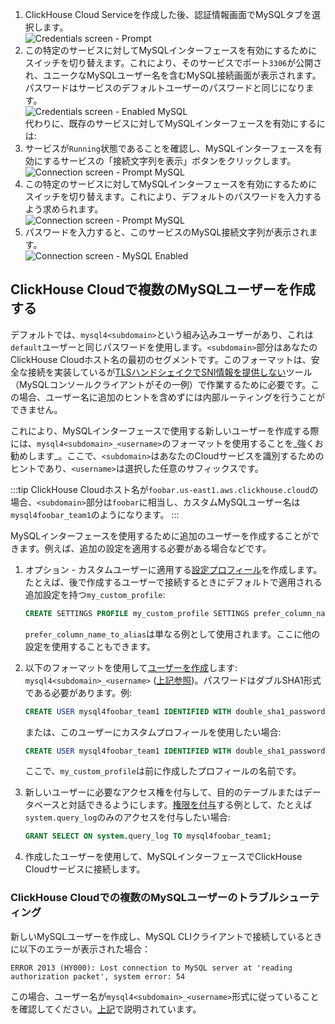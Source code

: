 1. ClickHouse Cloud Serviceを作成した後、認証情報画面でMySQLタブを選択します。  
![Credentials screen - Prompt](./images/mysql1.png)  
2. この特定のサービスに対してMySQLインターフェースを有効にするためにスイッチを切り替えます。これにより、そのサービスでポート`3306`が公開され、ユニークなMySQLユーザー名を含むMySQL接続画面が表示されます。パスワードはサービスのデフォルトユーザーのパスワードと同じになります。  
![Credentials screen - Enabled MySQL](./images/mysql2.png)  
代わりに、既存のサービスに対してMySQLインターフェースを有効にするには:  
3. サービスが`Running`状態であることを確認し、MySQLインターフェースを有効にするサービスの「接続文字列を表示」ボタンをクリックします。  
![Connection screen - Prompt MySQL](./images/mysql3.png)  
4. この特定のサービスに対してMySQLインターフェースを有効にするためにスイッチを切り替えます。これにより、デフォルトのパスワードを入力するよう求められます。  
![Connection screen - Prompt MySQL](./images/mysql4.png)  
5. パスワードを入力すると、このサービスのMySQL接続文字列が表示されます。  
![Connection screen -  MySQL Enabled](./images/mysql5.png)  

## ClickHouse Cloudで複数のMySQLユーザーを作成する

デフォルトでは、`mysql4<subdomain>`という組み込みユーザーがあり、これは`default`ユーザーと同じパスワードを使用します。`<subdomain>`部分はあなたのClickHouse Cloudホスト名の最初のセグメントです。このフォーマットは、安全な接続を実装しているが[TLSハンドシェイクでSNI情報を提供しない](https://www.cloudflare.com/learning/ssl/what-is-sni)ツール（MySQLコンソールクライアントがその一例）で作業するために必要です。この場合、ユーザー名に追加のヒントを含めずには内部ルーティングを行うことができません。

これにより、MySQLインターフェースで使用する新しいユーザーを作成する際には、`mysql4<subdomain>_<username>`のフォーマットを使用することを_強くお勧めします_。ここで、`<subdomain>`はあなたのCloudサービスを識別するためのヒントであり、`<username>`は選択した任意のサフィックスです。

:::tip
ClickHouse Cloudホスト名が`foobar.us-east1.aws.clickhouse.cloud`の場合、`<subdomain>`部分は`foobar`に相当し、カスタムMySQLユーザー名は`mysql4foobar_team1`のようになります。
:::

MySQLインターフェースを使用するために追加のユーザーを作成することができます。例えば、追加の設定を適用する必要がある場合などです。

1. オプション - カスタムユーザーに適用する[設定プロフィール](https://clickhouse.com/docs/ja/sql-reference/statements/create/settings-profile)を作成します。たとえば、後で作成するユーザーで接続するときにデフォルトで適用される追加設定を持つ`my_custom_profile`:

    ```sql
    CREATE SETTINGS PROFILE my_custom_profile SETTINGS prefer_column_name_to_alias=1;
    ```

    `prefer_column_name_to_alias`は単なる例として使用されます。ここに他の設定を使用することもできます。
2. 以下のフォーマットを使用して[ユーザーを作成](https://clickhouse.com/docs/ja/sql-reference/statements/create/user)します: `mysql4<subdomain>_<username>` ([上記参照](#creating-multiple-mysql-users-in-clickhouse-cloud))。パスワードはダブルSHA1形式である必要があります。例:

    ```sql
    CREATE USER mysql4foobar_team1 IDENTIFIED WITH double_sha1_password BY 'YourPassword42$';
    ```

    または、このユーザーにカスタムプロフィールを使用したい場合:

    ```sql
    CREATE USER mysql4foobar_team1 IDENTIFIED WITH double_sha1_password BY 'YourPassword42$' SETTINGS PROFILE 'my_custom_profile';
    ```

    ここで、`my_custom_profile`は前に作成したプロフィールの名前です。
3. 新しいユーザーに必要なアクセス権を付与して、目的のテーブルまたはデータベースと対話できるようにします。[権限を付与](https://clickhouse.com/docs/ja/sql-reference/statements/grant)する例として、たとえば`system.query_log`のみのアクセスを付与したい場合:

    ```sql
    GRANT SELECT ON system.query_log TO mysql4foobar_team1;
    ```

4. 作成したユーザーを使用して、MySQLインターフェースでClickHouse Cloudサービスに接続します。

### ClickHouse Cloudでの複数のMySQLユーザーのトラブルシューティング

新しいMySQLユーザーを作成し、MySQL CLIクライアントで接続しているときに以下のエラーが表示された場合：

```
ERROR 2013 (HY000): Lost connection to MySQL server at 'reading authorization packet', system error: 54
```

この場合、ユーザー名が`mysql4<subdomain>_<username>`形式に従っていることを確認してください。[上記](#creating-multiple-mysql-users-in-clickhouse-cloud)で説明されています。
